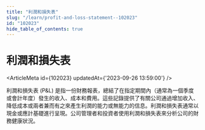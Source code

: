```yaml
---
title: "利潤和損失表"
slug: "/learn/profit-and-loss-statement--102023"
id: "102023"
hide_table_of_contents: true
---
```



# 利潤和損失表

<ArticleMeta id={102023} updatedAt={'2023-09-26 13:59:00'} />
<div className='border-solid border-b border-t-0 my-4 border-[var(--ifm-color-gray-300)]' />

利潤和損失表 (P&L) 是指一份財務報表，總結了在指定期間內（通常為一個季度或會計年度）發生的收入、成本和費用。這些記錄提供了有關公司通過增加收入、降低成本或兩者兼而有之來產生利潤的能力或無能力的信息。利潤和損失表通常以現金或應計基礎進行呈現。公司管理者和投資者使用利潤和損失表來分析公司的財務健康狀況。
